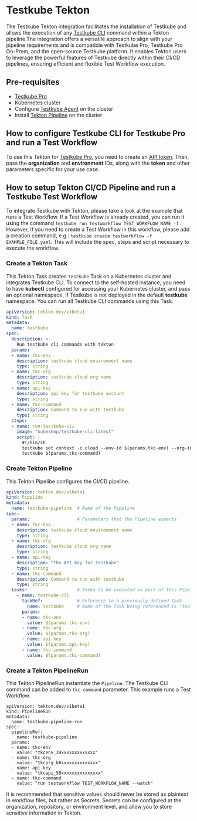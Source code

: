 # Testkube Tekton

The Testkube Tekton integration facilitates the installation of Testkube and allows the execution of any [Testkube CLI](https://docs.testkube.io/cli/testkube) 
command within a Tekton pipeline.The integration offers a versatile approach to align with your pipeline requirements and is compatible with Testkube Pro, 
Testkube Pro On-Prem, and the open-source Testkube platform. It enables Tekton users to leverage the powerful features of Testkube directly within their
  CI/CD pipelines, ensuring efficient and flexible Test Workflow execution.

## Pre-requisites

* [Testkube Pro](https://app.testkube.io/)
* Kubernetes cluster
* Configure [Testkube Agent](http://docs.testkube.io/testkube-cloud/articles/installing-agent) on the cluster
* Install [Tekton Pipeline](https://tekton.dev/docs/installation/pipelines/#installation) on the cluster

## How to configure Testkube CLI for Testkube Pro and run a Test Workflow

To use this Tekton for [Testkube Pro](https://app.testkube.io/), you need to create an [API token](https://docs.testkube.io/testkube-pro/articles/organization-management/#api-tokens).
Then, pass the **organization** and **environment** IDs, along with the **token** and other parameters specific for your use case.

## How to setup Tekton CI/CD Pipeline and run a Testkube Test Workflow

To integrate Testkube with Tekton, please take a look at the example that runs a Test Workflow. If a Test Workflow is already created, you can run it using the command `testkube run testworkflow TEST_WORKFLOW_NAME -f` .
However, if you need to create a Test Workflow in this workflow, please add a creation command, e.g.: `testkube create testworkflow -f EXAMPLE_FILE.yaml`.
This will include the spec, steps and script necessary to execute the workflow.

### Create a Tekton Task

This Tekton Task creates `testkube` Task on a Kubernetes cluster and integrates Testkube CLI. To connect to the self-hosted instance, you need to have **kubectl** 
configured for accessing your Kubernetes cluster, and pass an optional namespace, if Testkube is not deployed in the default **testkube** namespace. You can run
all Testkube CLI commands using this Task.

```yaml
apiVersion: tekton.dev/v1beta1
kind: Task
metadata:
  name: testkube
spec:
  description: >-
    Run testkube cli commands with tekton
  params:
  - name: tkc-env
    description: testkube cloud environment name
    type: string
  - name: tkc-org
    description: testkube cloud org name
    type: string
  - name: api-key
    description: api key for testkube account
    type: string
  - name: tkc-command
    description: Command to run with testkube
    type: string
  steps:
  - name: run-testkube-cli
    image: "kubeshop/testkube-cli:latest"
    script: |
      #!/bin/sh
      testkube set context -c cloud --env-id $(params.tkc-env) --org-id $(params.tkc-org) -k $(params.api-key)
      testkube $(params.tkc-command)
```

### Create Tekton Pipeline

This Tekton Pipelibe configures the CI/CD pipeline.

```yaml
apiVersion: tekton.dev/v1beta1
kind: Pipeline
metadata:
  name: testkube-pipeline  # Name of the Pipeline
spec:
  params:                  # Parameters that the Pipeline expects
  - name: tkc-env
    description: testkube cloud environment name
    type: string
  - name: tkc-org
    description: testkube cloud org name
    type: string
  - name: api-key
    description: "The API key for Testkube"
    type: string
  - name: tkc-command
    description: Command to run with testkube
    type: string
  tasks:                   # Tasks to be executed as part of this Pipeline
    - name: testkube-cli
      taskRef:             # Reference to a previously defined Task
        name: testkube     # Name of the Task being referenced is 'testkube'
      params:
      - name: tkc-env
        value: $(params.tkc-env)
      - name: tkc-org
        value: $(params.tkc-org)
      - name: api-key
        value: $(params.api-key)
      - name: tkc-command
        value: $(params.tkc-command)
```
### Create a Tekton PipelineRun

This Tekton PipelineRun instantiate the `Pipeline`. The Testkube CLI command can be added to `tkc-command` parameter. This example runs a Test Workflow.

```
apiVersion: tekton.dev/v1beta1
kind: PipelineRun
metadata:
  name: testkube-pipeline-run
spec:
  pipelineRef:
    name: testkube-pipeline
  params:
  - name: tkc-env
    value: "tkcenv_34xxxxxxxxxxxxx"
  - name: tkc-org
    value: "tkcorg_b8xxxxxxxxxxxxxx"
  - name: api-key
    value: "tkcapi_58xxxxxxxxxxxxxxx"
  - name: tkc-command
    value: "run testworkflow TEST_WORKFLOW_NAME --watch"
```

It is recommended that sensitive values should never be stored as plaintext in workflow files, but rather as Secrets.
Secrets can be configured at the organization, repository, or environment level, and allow you to store sensitive information in Tekton.



